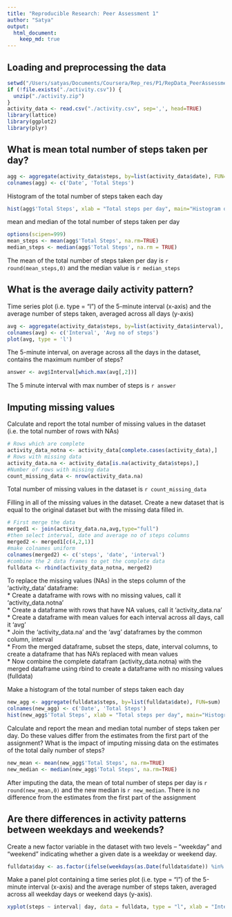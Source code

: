 ```yaml
---
title: "Reproducible Research: Peer Assessment 1"
author: "Satya"
output: 
  html_document:
    keep_md: true
---
```



## Loading and preprocessing the data
``` r
setwd("/Users/satyas/Documents/Coursera/Rep_res/P1/RepData_PeerAssessment1")
if (!file.exists("./activity.csv")) {
  unzip("./activity.zip")
}
activity_data <- read.csv("./activity.csv", sep=',', head=TRUE)
library(lattice)
library(ggplot2)
library(plyr)
```




## What is mean total number of steps taken per day?
```r
agg <- aggregate(activity_data$steps, by=list(activity_data$date), FUN=sum)
colnames(agg) <- c('Date', 'Total Steps')
```

Histogram of the total number of steps taken each day
```r
hist(agg$'Total Steps', xlab = "Total steps per day", main="Histogram of total steps/day")
```

mean and median of the total number of steps taken per day
```r
options(scipen=999)
mean_steps <- mean(agg$'Total Steps', na.rm=TRUE)
median_steps <- median(agg$'Total Steps', na.rm = TRUE)
```

The mean of the total number of steps taken per day is `r round(mean_steps,0)` and the median value is `r median_steps`



## What is the average daily activity pattern?
Time series plot (i.e. type = "l") of the 5-minute interval (x-axis) and the average number of steps taken, averaged across all days (y-axis)
```r
avg <- aggregate(activity_data$steps, by=list(activity_data$interval), FUN = mean, na.rm=TRUE)
colnames(avg) <- c('Interval', 'Avg no of steps')
plot(avg, type = 'l')
```

The 5-minute interval, on average across all the days in the dataset, contains the maximum number of steps?
```r
answer <- avg$Interval[which.max(avg[,2])]
```
The 5 minute interval with max number of steps is `r answer`




## Imputing missing values
Calculate and report the total number of missing values in the dataset (i.e. the total number of rows with NAs)
```r
# Rows which are complete
activity_data_notna <- activity_data[complete.cases(activity_data),]
# Rows with missing data
activity_data.na <- activity_data[is.na(activity_data$steps),]
#Number of rows with missing data
count_missing_data <- nrow(activity_data.na)
```

Total number of missing values in the dataset is `r count_missing_data`

Filling in all of the missing values in the dataset.
Create a new dataset that is equal to the original dataset but with the missing data filled in.

``` r
# First merge the data
merged1 <- join(activity_data.na,avg,type="full")
#then select interval, date and average no of steps columns
merged2 <- merged1[c(4,2,1)]
#make colnames uniform
colnames(merged2) <- c('steps', 'date', 'interval')
#combine the 2 data frames to get the complete data
fulldata <- rbind(activity_data_notna, merged2)
```

To replace the missing values (NAs) in the steps column of the 'activity_data' dataframe: <br/>
  * Create a dataframe with rows with no missing values, call it 'activity_data.notna' <br/>
  * Create a dataframe with rows that have NA values, call it 'activity_data.na' <br/>
  * Create a dataframe with mean values for each interval across all days, call it 'avg' <br/>
  * Join the 'activity_data.na' and the 'avg' dataframes by the common column, interval <br/>
  * From the merged dataframe, subset the steps, date, interval columns, to create a dataframe that has NA's replaced with mean values <br/>
  * Now combine the complete datafram (activity_data.notna) with the merged dataframe using rbind to create a dataframe with no missing values (fulldata) <br/>
   

Make a histogram of the total number of steps taken each day
``` r
new_agg <- aggregate(fulldata$steps, by=list(fulldata$date), FUN=sum)
colnames(new_agg) <- c('Date', 'Total Steps')
hist(new_agg$'Total Steps', xlab = "Total steps per day", main="Histogram of total steps/day")
```

Calculate and report the mean and median total number of steps taken per day. Do these values differ from the estimates from the first part of the assignment? What is the impact of imputing missing data on the estimates of the total daily number of steps?
```r
new_mean <- mean(new_agg$'Total Steps', na.rm=TRUE)
new_median <- median(new_agg$'Total Steps', na.rm=TRUE)
```
After imputing the data, the mean of total number of steps per day is `r round(new_mean,0)` and the new median is `r new_median`. There is no difference from the estimates from the first part of the assignment 


## Are there differences in activity patterns between weekdays and weekends?
Create a new factor variable in the dataset with two levels – “weekday” and “weekend” indicating whether a given date is a weekday or weekend day.
``` r
fulldata$day <- as.factor(ifelse(weekdays(as.Date(fulldata$date)) %in% c('Saturday', 'Sunday'), "weekend", "weekday"))
```
Make a panel plot containing a time series plot (i.e. type = "l") of the 5-minute interval (x-axis) and the average number of steps taken, averaged across all weekday days or weekend days (y-axis). 
```r
xyplot(steps ~ interval| day, data = fulldata, type = "l", xlab = "Interval", ylab = "Number of steps", layout=c(1,2))
```